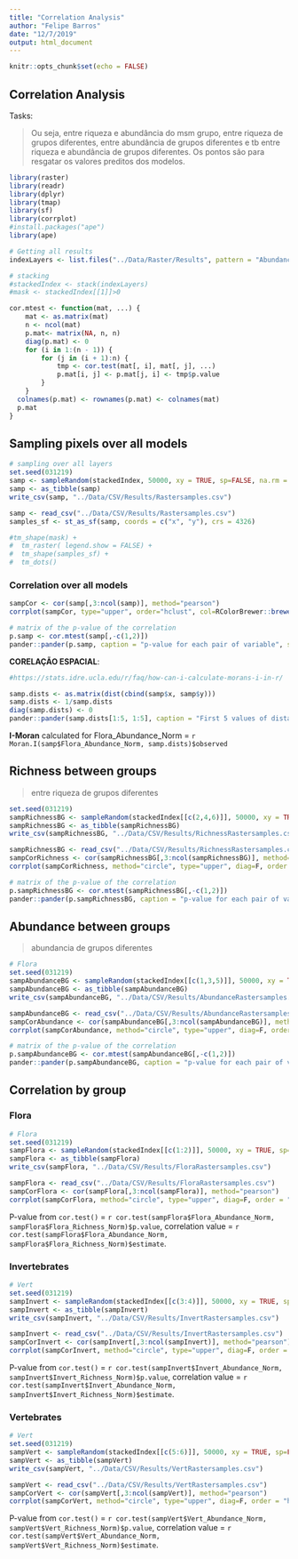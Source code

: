 ```yaml
---
title: "Correlation Analysis"
author: "Felipe Barros"
date: "12/7/2019"
output: html_document
---
```


```r
knitr::opts_chunk$set(echo = FALSE)
```

## Correlation Analysis

Tasks:  

> Ou seja, entre riqueza e abundância do msm grupo, entre riqueza de grupos diferentes, entre abundância de grupos diferentes e tb entre riqueza e abundância de grupos diferentes. Os pontos são para resgatar os valores preditos dos modelos.

```r
library(raster)
library(readr)
library(dplyr)
library(tmap)
library(sf)
library(corrplot)
#install.packages("ape") 
library(ape)
```
```r
# Getting all results
indexLayers <- list.files("../Data/Raster/Results", pattern = "Abundance_Norm.tif$|ness_Norm.tif$", recursive = TRUE, full.names = TRUE)

# stacking
#stackedIndex <- stack(indexLayers)
#mask <- stackedIndex[[1]]>0

cor.mtest <- function(mat, ...) {
    mat <- as.matrix(mat)
    n <- ncol(mat)
    p.mat<- matrix(NA, n, n)
    diag(p.mat) <- 0
    for (i in 1:(n - 1)) {
        for (j in (i + 1):n) {
            tmp <- cor.test(mat[, i], mat[, j], ...)
            p.mat[i, j] <- p.mat[j, i] <- tmp$p.value
        }
    }
  colnames(p.mat) <- rownames(p.mat) <- colnames(mat)
  p.mat
}

```

## Sampling pixels over all models  

```r
# sampling over all layers
set.seed(031219)
samp <- sampleRandom(stackedIndex, 50000, xy = TRUE, sp=FALSE, na.rm = TRUE)
samp <- as_tibble(samp)
write_csv(samp, "../Data/CSV/Results/Rastersamples.csv")
```

```r
samp <- read_csv("../Data/CSV/Results/Rastersamples.csv")
samples_sf <- st_as_sf(samp, coords = c("x", "y"), crs = 4326)

#tm_shape(mask) +
#  tm_raster( legend.show = FALSE) +
#  tm_shape(samples_sf) + 
#  tm_dots()

```  

### Correlation over all models  

```r
sampCor <- cor(samp[,3:ncol(samp)], method="pearson")
corrplot(sampCor, type="upper", order="hclust", col=RColorBrewer::brewer.pal(n=8, name="RdYlBu"), cl.align.text = "l", addCoef.col = "black")
```  

```r
# matrix of the p-value of the correlation
p.samp <- cor.mtest(samp[,-c(1,2)])
pander::pander(p.samp, caption = "p-value for each pair of variable", split.tables	= Inf, style = 'rmarkdown')
```


**CORELAÇÃO ESPACIAL**:  

```r
#https://stats.idre.ucla.edu/r/faq/how-can-i-calculate-morans-i-in-r/
```

```r
samp.dists <- as.matrix(dist(cbind(samp$x, samp$y)))
samp.dists <- 1/samp.dists
diag(samp.dists) <- 0
pander::pander(samp.dists[1:5, 1:5], caption = "First 5 values of distances in degree")
```  

**I-Moran** calculated for Flora_Abundance_Norm = `r Moran.I(samp$Flora_Abundance_Norm, samp.dists)$observed`  

## Richness between groups  

> entre riqueza de grupos diferentes
 
```r
set.seed(031219)
sampRichnessBG <- sampleRandom(stackedIndex[[c(2,4,6)]], 50000, xy = TRUE, sp=FALSE, na.rm = TRUE)
sampRichnessBG <- as_tibble(sampRichnessBG)
write_csv(sampRichnessBG, "../Data/CSV/Results/RichnessRastersamples.csv")
```
```r
sampRichnessBG <- read_csv("../Data/CSV/Results/RichnessRastersamples.csv")
sampCorRichness <- cor(sampRichnessBG[,3:ncol(sampRichnessBG)], method="pearson")
corrplot(sampCorRichness, method="circle", type="upper", diag=F, order = "hclust", col=RColorBrewer::brewer.pal(n=8, name="RdYlBu"), cl.align.text = "l", addCoef.col = "black")
```  

```r
# matrix of the p-value of the correlation
p.sampRichnessBG <- cor.mtest(sampRichnessBG[,-c(1,2)])
pander::pander(p.sampRichnessBG, caption = "p-value for each pair of variable", split.tables	= Inf, style = 'rmarkdown')
```

## Abundance between groups  

> abundancia de grupos diferentes
 
```r
# Flora 
set.seed(031219)
sampAbundanceBG <- sampleRandom(stackedIndex[[c(1,3,5)]], 50000, xy = TRUE, sp=FALSE, na.rm = TRUE)
sampAbundanceBG <- as_tibble(sampAbundanceBG)
write_csv(sampAbundanceBG, "../Data/CSV/Results/AbundanceRastersamples.csv")
```
```r
sampAbundanceBG <- read_csv("../Data/CSV/Results/AbundanceRastersamples.csv")
sampCorAbundance <- cor(sampAbundanceBG[,3:ncol(sampAbundanceBG)], method="pearson")
corrplot(sampCorAbundance, method="circle", type="upper", diag=F, order = "hclust", col=RColorBrewer::brewer.pal(n=8, name="RdYlBu"), cl.align.text = "l", addCoef.col = "black")
```  

```r
# matrix of the p-value of the correlation
p.sampAbundanceBG <- cor.mtest(sampAbundanceBG[,-c(1,2)])
pander::pander(p.sampAbundanceBG, caption = "p-value for each pair of variable", split.tables	= Inf, style = 'rmarkdown')
```

## Correlation by group

### Flora  

```r
# Flora 
set.seed(031219)
sampFlora <- sampleRandom(stackedIndex[[c(1:2)]], 50000, xy = TRUE, sp=FALSE, na.rm = TRUE)
sampFlora <- as_tibble(sampFlora)
write_csv(sampFlora, "../Data/CSV/Results/FloraRastersamples.csv")
```
```r
sampFlora <- read_csv("../Data/CSV/Results/FloraRastersamples.csv")
sampCorFlora <- cor(sampFlora[,3:ncol(sampFlora)], method="pearson")
corrplot(sampCorFlora, method="circle", type="upper", diag=F, order = "hclust", col=RColorBrewer::brewer.pal(n=8, name="RdYlBu"), cl.align.text = "l", addCoef.col = "black")
```  

P-value from `cor.test()` = `r cor.test(sampFlora$Flora_Abundance_Norm, sampFlora$Flora_Richness_Norm)$p.value`, correlation value = `r cor.test(sampFlora$Flora_Abundance_Norm, sampFlora$Flora_Richness_Norm)$estimate`.  

### Invertebrates  

```r
# Vert
set.seed(031219)
sampInvert <- sampleRandom(stackedIndex[[c(3:4)]], 50000, xy = TRUE, sp=FALSE, na.rm = TRUE)
sampInvert <- as_tibble(sampInvert)
write_csv(sampInvert, "../Data/CSV/Results/InvertRastersamples.csv")
```
```r
sampInvert <- read_csv("../Data/CSV/Results/InvertRastersamples.csv")
sampCorInvert <- cor(sampInvert[,3:ncol(sampInvert)], method="pearson")
corrplot(sampCorInvert, method="circle", type="upper", diag=F, order = "hclust", col=RColorBrewer::brewer.pal(n=8, name="RdYlBu"), cl.align.text = "l", addCoef.col = "black")
```  

P-value from `cor.test()` = `r cor.test(sampInvert$Invert_Abundance_Norm, sampInvert$Invert_Richness_Norm)$p.value`, correlation value = `r cor.test(sampInvert$Invert_Abundance_Norm, sampInvert$Invert_Richness_Norm)$estimate`.   

### Vertebrates  

```r
# Vert
set.seed(031219)
sampVert <- sampleRandom(stackedIndex[[c(5:6)]], 50000, xy = TRUE, sp=FALSE, na.rm = TRUE)
sampVert <- as_tibble(sampVert)
write_csv(sampVert, "../Data/CSV/Results/VertRastersamples.csv")
```
```r
sampVert <- read_csv("../Data/CSV/Results/VertRastersamples.csv")
sampCorVert <- cor(sampVert[,3:ncol(sampVert)], method="pearson")
corrplot(sampCorVert, method="circle", type="upper", diag=F, order = "hclust", col=RColorBrewer::brewer.pal(n=8, name="RdYlBu"), cl.align.text = "l", addCoef.col = "black")
```  

P-value from `cor.test()` = `r cor.test(sampVert$Vert_Abundance_Norm, sampVert$Vert_Richness_Norm)$p.value`, correlation value = `r cor.test(sampVert$Vert_Abundance_Norm, sampVert$Vert_Richness_Norm)$estimate`.   
